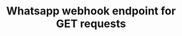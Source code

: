 ---
title: Whatsapp webhook endpoint for GET requests
openapi: 'GET /api/v1/{persona}/integrations/whatsapp/{userId}/{integrationId}/webhook'
---